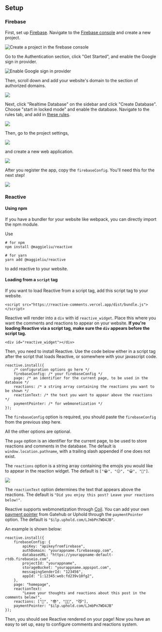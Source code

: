 
<main className="my-24">
<Heading />

<div className="prose mx-auto text-lg prose-sky mt-8">

## Setup

### Firebase

First, set up [Firebase](https://firebase.google.com/). Navigate to the [Firebase console](https://console.firebase.google.com/) and create a new project.

![Create a project in the firebase console](/1-create-project.png)

Go to the Authentication section, click "Get Started", and enable the Google sign in provider.

![Enable Google sign in provider](/2-auth.png)

Then, scroll down and add your website's domain to the section of authorized domains.

![](/3-domain.png)

Next, click "Realtime Database" on the sidebar and click "Create Database". Choose "start in locked mode" and enable the database. Navigate to the rules tab, and add in [these rules](https://reactive-comments.vercel.app/firebaserules.json).

![](/4-rules.png)

Then, go to the project settings,

![](/5-settings.png)

and create a new web application.

![](/6-webapp.png)

After you register the app, copy the `firebaseConfig`. You'll need this for the next step!

![](/7-config.png)

### Reactive

#### Using npm

If you have a bundler for your website like webpack, you can directly import the npm module.

Use

```
# for npm
npm install @maggieliu/reactive

# for yarn
yarn add @maggieliu/reactive
```

to add reactive to your website.

#### Loading from a `script` tag

If you want to load Reactive from a script tag, add this script tag to your website.

```
<script src="https://reactive-comments.vercel.app/dist/bundle.js"></script>
```

Reactive will render into a `div` with id `reactive_widget`. Place this where you want the comments and reactions to appear on your website. **If you're loading Reactive via a script tag, make sure the `div` appears before the script tag.**

```
<div id="reactive_widget"></div>
```

Then, you need to install Reactive. Use the code below either in a script tag after the script that loads Reactive, or somewhere with your javascript code.

```
reactive.install({
    /* configuration options go here */
    firebaseConfig: /* your firebaseConfig */
    page: /* an identifier for the current page, to be used in the database */
    reactions: /* a string array containing the reactions you want to be shown */
    reactionText: /* the text you want to appear above the reactions */
    paymentPointer: /* for webmonetization */
});
```

The `firebaseConfig` option is required, you should paste the `firebaseConfig` from the previous step here.

All the other options are optional.

The `page` option is an identifier for the current page, to be used to store reactions and comments in the database. The default is `window.location.pathname`, with a trailing slash appended if one does not exist.

The `reactions` option is a string array containing the emojis you would like to appear in the reaction widget. The default is `["😭", "😕", "😀", "🤩"]`.

![](/8-reactions.png)

The `reactionText` option determines the text that appears above the reactions. The default is `"Did you enjoy this post? Leave your reactions below!"`.

Reactive supports webmonetization through [Coil](https://coil.com/). You can add your own [payment pointer](https://help.coil.com/docs/monetize/paymentpointer/pp-overview/index.html) from Gatehub or Uphold through the `paymentPointer` option. The default is `"$ilp.uphold.com/LJmbPn7WD4JB"`.

An example is shown below:

```
reactive.install({
    firebaseConfig: {
        apiKey: "apikeyfromfirebase",
        authDomain: "yourappname.firebaseapp.com",
        databaseURL: "https://yourappname-default-rtdb.firebaseio.com",
        projectId: "yourappname",
        storageBucket: "yourappname.appspot.com",
        messagingSenderId: "123456",
        appId: "1:12345:web:fd239v10fg2",
    },
    page: "homepage",
    reactionText:
        "Leave your thoughts and reactions about this post in the comments below!",
    reactions: ["🦄", "😎", "😶‍🌫️", "😼"],
    paymentPointer: "$ilp.uphold.com/LJmbPn7WD4JB"
});
```

Then, you should see Reactive rendered on your page! Now you have an easy to set up, easy to configure comments and reactions system.

</div>
<div className="max-w-prose mx-auto">
<Reactive />
</div>

</main>
